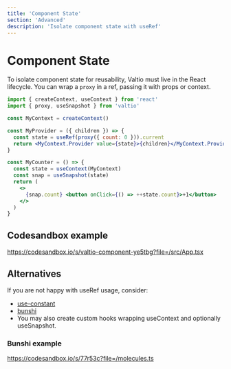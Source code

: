 ```yaml
---
title: 'Component State'
section: 'Advanced'
description: 'Isolate component state with useRef'
---
```


# Component State

To isolate component state for reusability, Valtio must live in the React lifecycle. You can wrap a `proxy` in a ref, passing it with props or context.

```jsx
import { createContext, useContext } from 'react'
import { proxy, useSnapshot } from 'valtio'

const MyContext = createContext()

const MyProvider = ({ children }) => {
  const state = useRef(proxy({ count: 0 })).current
  return <MyContext.Provider value={state}>{children}</MyContext.Provider>
}

const MyCounter = () => {
  const state = useContext(MyContext)
  const snap = useSnapshot(state)
  return (
    <>
      {snap.count} <button onClick={() => ++state.count}>+1</button>
    </>
  )
}
```

## Codesandbox example

https://codesandbox.io/s/valtio-component-ye5tbg?file=/src/App.tsx

## Alternatives

If you are not happy with useRef usage, consider:
 * [use-constant](https://www.npmjs.com/package/use-constant)
 * [bunshi](https://www.bunshi.org/recipes/valtio/)
 * You may also create custom hooks wrapping useContext and optionally useSnapshot.

### Bunshi example

https://codesandbox.io/s/77r53c?file=/molecules.ts
